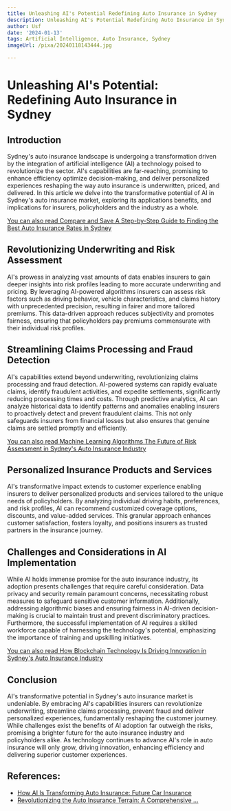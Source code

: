 ```yaml
---
title: Unleashing AI's Potential Redefining Auto Insurance in Sydney
description: Unleashing AI's Potential Redefining Auto Insurance in Sydney
author: Usf
date: '2024-01-13'
tags: Artificial Intelligence, Auto Insurance, Sydney
imageUrl: /pixa/20240118143444.jpg

---
```

# Unleashing AI's  Potential: Redefining Auto Insurance in Sydney

## Introduction
Sydney's auto insurance landscape is  undergoing a transformation driven by the integration of artificial intelligence (AI) a technology poised  to revolutionize the sector. AI's capabilities are far-reaching, promising to enhance efficiency optimize decision-making, and deliver personalized experiences reshaping the way auto insurance is underwritten, priced, and  delivered.  In  this article we delve into the transformative potential of AI in Sydney's auto insurance market, exploring its applications benefits, and implications for insurers, policyholders and the industry as a whole.

[You can also read Compare and Save A Step-by-Step Guide to Finding the Best Auto Insurance  Rates in Sydney](Compare%20and%20Save%20A%20Step-by-Step%20Guide%20to%20Finding%20the%20Best%20Auto%20Insurance%20Rates%20in%20Sydney)


## Revolutionizing Underwriting and Risk Assessment
AI's prowess in analyzing vast amounts of  data enables insurers to gain  deeper insights  into  risk profiles leading to more  accurate underwriting and  pricing. By leveraging AI-powered algorithms  insurers can assess risk factors such as driving behavior, vehicle characteristics, and claims history with unprecedented precision, resulting in fairer and more tailored premiums.  This data-driven approach reduces subjectivity and promotes fairness, ensuring that policyholders pay premiums commensurate with their individual risk profiles.

## Streamlining  Claims  Processing and Fraud Detection
AI's capabilities extend beyond underwriting,  revolutionizing claims processing and fraud detection. AI-powered systems can rapidly evaluate claims, identify fraudulent activities,  and  expedite settlements, significantly reducing processing times and costs. Through  predictive analytics, AI can  analyze historical data to  identify patterns  and anomalies enabling insurers to proactively detect and prevent fraudulent claims. This not only safeguards insurers from financial losses but also ensures that  genuine claims are settled promptly  and efficiently.

[You can also read Machine Learning  Algorithms The Future  of Risk Assessment in Sydney's  Auto Insurance Industry](Machine%20Learning%20Algorithms%20The%20Future%20of%20Risk%20Assessment%20in%20Sydney%27s%20Auto%20Insurance%20Industry)


## Personalized Insurance Products and Services
AI's transformative impact extends to  customer experience enabling insurers to deliver personalized  products  and services tailored to the unique needs of policyholders. By analyzing individual driving habits, preferences, and risk profiles, AI  can recommend customized coverage options, discounts, and value-added  services.  This granular approach enhances customer satisfaction, fosters loyalty, and positions insurers as trusted partners in the insurance journey.

## Challenges and Considerations in AI Implementation
While AI holds immense promise for the auto insurance industry, its adoption presents challenges that require careful consideration. Data privacy and security  remain paramount concerns, necessitating robust measures to safeguard sensitive customer information. Additionally, addressing algorithmic biases and ensuring  fairness in AI-driven decision-making is crucial to maintain  trust and prevent discriminatory practices. Furthermore, the successful implementation  of AI requires a skilled workforce capable of  harnessing the technology's potential, emphasizing the importance of  training and upskilling initiatives.

[You can also read  How Blockchain Technology Is  Driving Innovation in Sydney's  Auto Insurance Industry](How%20Blockchain%20Technology%20Is%20Driving%20Innovation%20in%20Sydney%27s%20Auto%20Insurance%20Industry)


##  Conclusion
AI's transformative potential in Sydney's auto insurance market is undeniable.  By embracing AI's capabilities insurers can revolutionize underwriting, streamline claims processing, prevent fraud and deliver personalized experiences,  fundamentally reshaping the customer journey. While challenges exist the benefits of AI adoption far outweigh the risks,  promising a brighter future for the auto insurance industry and  policyholders alike. As technology continues to advance AI's role in auto  insurance will only grow, driving innovation, enhancing efficiency and delivering superior customer experiences.

## References:
- [How AI Is Transforming Auto Insurance: Future Car Insurance](https://www.marketwatch.com/guides/insurance-services/how-car-insurance-companies-use-ai/)
- [Revolutionizing the Auto Insurance Terrain: A Comprehensive ...](https://www.ravin.ai/blog/revolutionizing-the-auto-insurance-terrain-a-comprehensive-exploration-of-ai-driven-car-inspections)
